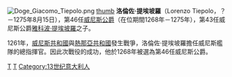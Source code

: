 [[File:Doge_Giacomo_Tiepolo.png|thumb]]
[[file:Exterior_of_Santi_Giovanni_e_Paolo_(Venice)_-_Tomb_of_Jacopo_e_Lorenzo_Tiepolo.jpg|thumb]]
'''洛倫佐·提埃坡羅'''（Lorenzo Tiepolo，？－1275年8月15日），第46任[[威尼斯公爵|威尼斯公爵]]（在位期間1268年－1275年），第43任威尼斯公爵[[雅科波·提埃坡羅|雅科波·提埃坡羅]]之子。

1261年，[[威尼斯共和國|威尼斯共和國]]與[[熱那亞共和國|熱那亞共和國]]發生戰爭，洛倫佐·提埃坡羅擔任威尼斯艦隊的總指揮官。因此次戰役的成功，他於1268年被選為第46任威尼斯公爵。

{{S-start}}
{{s-off}}
{{succession box |
  before= 里尼埃罗·季诺|
  title=[[威尼斯总督|威尼斯总督]] |
  years=1268–1275 |
  after= 雅克卜·康塔里尼	
}}
{{S-end}}
{{Authority control}}
{{Italy-bio-stub}}

[[Category:威尼斯总督|T]]
[[Category:1275年逝世|T]]
[[Category:13世纪意大利人|Category:13世纪意大利人]]